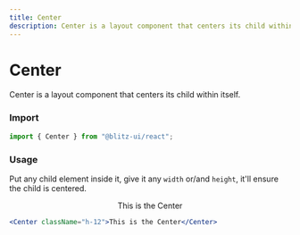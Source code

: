 ```yaml
---
title: Center
description: Center is a layout component that centers its child within itself.
---
```


# Center

Center is a layout component that centers its child within itself.

### Import

```js
import { Center } from "@blitz-ui/react";
```

### Usage

Put any child element inside it, give it any `width` or/and `height`, it'll
ensure the child is centered.

<ComponentContainer>
  <Center className="h-12">This is the Center</Center>
</ComponentContainer>

```jsx
<Center className="h-12">This is the Center</Center>
```
